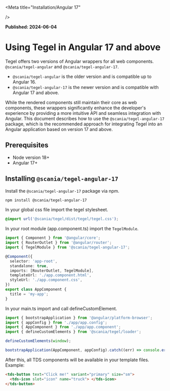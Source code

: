 
<Meta
  title="Installation/Angular 17"

/>

**Published: 2024-06-04**

# Using Tegel in Angular 17 and above

Tegel offers two versions of Angular wrappers for all web components. `@scania/tegel-angular` and `@scania/tegel-angular-17`.

- `@scania/tegel-angular` is the older version and is compatible up to Angular 16.
- `@scania/tegel-angular-17` is the newer version and is compatible with Angular 17 and above.

While the rendered components still maintain their core as web components, these wrappers significantly enhance the developer's experience by providing a more intuitive API and seamless integration with Angular. This document describes how to use the `@scania/tegel-angular-17` package, which is the recommended approach for integrating Tegel into an Angular application based on version 17 and above.

## Prerequisites

- Node version 18+
- Angular 17+

## Installing `@scania/tegel-angular-17`

Install the `@scania/tegel-angular-17` package via npm.

```bash
npm install @scania/tegel-angular-17
```

In your global css file import the tegel stylesheet.

```css
@import url('@scania/tegel/dist/tegel/tegel.css');
```

In your root module (app.component.ts) import the `TegelModule`.

```typescript
import { Component } from '@angular/core';
import { RouterOutlet } from '@angular/router';
import { TegelModule } from '@scania/tegel-angular-17';

@Component({
  selector: 'app-root',
  standalone: true,
  imports: [RouterOutlet, TegelModule],
  templateUrl: './app.component.html',
  styleUrl: './app.component.css',
})
export class AppComponent {
  title = 'my-app';
}
```

In your main.ts import and call defineCustomElement.

```typescript
import { bootstrapApplication } from '@angular/platform-browser';
import { appConfig } from './app/app.config';
import { AppComponent } from './app/app.component';
import { defineCustomElements } from '@scania/tegel/loader';

defineCustomElements(window);

bootstrapApplication(AppComponent, appConfig).catch((err) => console.error(err));
```

After this, all TDS components will be available in your template files. Example:

```html
<tds-button text="Click me!" variant="primary" size="sm">
  <tds-icon slot="icon" name="truck"> </tds-icon>
</tds-button>
```
